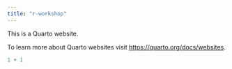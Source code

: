 ```yaml
---
title: "r-workshop"
---
```


This is a Quarto website.

To learn more about Quarto websites visit <https://quarto.org/docs/websites>.

```r
1 + 1
```
